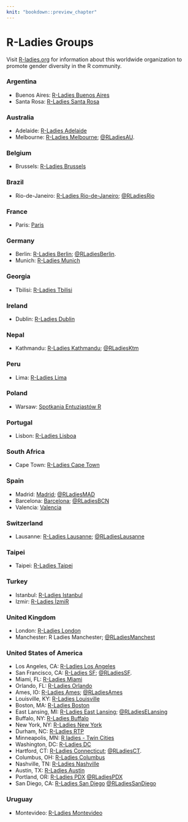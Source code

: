 ```yaml
---
knit: "bookdown::preview_chapter"
---
```


# R-Ladies Groups

<!--
Title for scraping
## R-Ladies Groups
-->

Visit [R-ladies.org](https://rladies.org/) for information about this worldwide organization to promote
gender diversity in the R community.

### Argentina

  * Buenos Aires: [R-Ladies Buenos Aires](https://www.meetup.com/rladies-buenos-aires/)
  * Santa Rosa: [R-Ladies Santa Rosa](https://www.meetup.com/rladies-santa-rosa/)

### Australia

  * Adelaide: [R-Ladies Adelaide](https://www.meetup.com/rladies-adelaide/)
  * Melbourne: [R-Ladies Melbourne](https://www.meetup.com/R-Ladies-Melbourne/); [\@RLadiesAU](https://twitter.com/RLadiesAU).

### Belgium

 * Brussels: [R-Ladies Brussels](https://www.meetup.com/R-Ladies-Brussels/members/)

### Brazil

 * Rio-de-Janeiro: [R-Ladies Rio-de-Janeiro](https://www.meetup.com/R-Ladies-Rio-de-Janeiro); [\@RLadiesRio](https://twitter.com/RLadiesRio)

### France

  * Paris: [Paris](https://www.meetup.com/rladies-paris/)
  
### Germany

  * Berlin: [R-Ladies Berlin](https://www.meetup.com/rladies-berlin/); [\@RLadiesBerlin](https://twitter.com/RLadiesBerlin).
  * Munich: [R-Ladies Munich](https://www.meetup.com/rladies-munich)
  
### Georgia
 
  * Tbilisi: [R-Ladies Tbilisi](https://www.meetup.com/R-Ladies-Tbilisi/)
  
### Ireland

  * Dublin: [R-Ladies Dublin](https://www.meetup.com/R-Ladies-Dublin/)
  
### Nepal

 * Kathmandu: [R-Ladies Kathmandu](https://www.meetup.com/rladies-kathmandu/); [\@RLadiesKtm](https://twitter.com/RLadiesKtm)
  
### Peru

  * Lima: [R-Ladies Lima](https://twitter.com/RLadiesLima)
  
### Poland

  * Warsaw: [Spotkania Entuzjastów R](https://www.meetup.com/Spotkania-Entuzjastow-R-Warsaw-R-Users-Group-Meetup/)

### Portugal

  * Lisbon: [R-Ladies Lisboa](https://www.meetup.com/R-Ladies-Lisboa/)
  
### South Africa

  * Cape Town: [R-Ladies Cape Town](https://www.meetup.com/R-Ladies-Cape-Town/)

### Spain

  * Madrid: [Madrid](https://www.meetup.com/rladies-madrid); [\@RLadiesMAD](https://twitter.com/RLadiesMAD)
  * Barcelona: [Barcelona](https://www.meetup.com/es-ES/rladies-barcelona/); [\@RLadiesBCN](https://twitter.com/rladiesbcn)
  * Valencia: [Valencia](https://twitter.com/RLadiesValencia)

### Switzerland

 * Lausanne: [R-Ladies Lausanne](https://www.meetup.com/rladies-lausanne/); [\@RLadiesLausanne](https://twitter.com/rladieslausanne)

### Taipei

  * Taipei: [R-Ladies Taipei](https://www.meetup.com/R-Ladies-Taipei/)

### Turkey

  * Istanbul: [R-Ladies Istanbul](https://www.meetup.com/R-Ladies-Istanbul/)
  * Izmir: [R-Ladies İzmiR](https://www.meetup.com/R-Ladies-%C4%B0zmiR/)

### United Kingdom

  * London: [R-Ladies London](https://www.meetup.com/rladies-london/)
  * Manchester: R Ladies Manchester; [\@RLadiesManchest](https://twitter.com/RLadiesManchest)

### United States of America

  * Los Angeles, CA: [R-Ladies Los Angeles](https://www.meetup.com/rladies-la/)
  * San Francisco, CA: [R-Ladies SF](https://www.meetup.com/rladies-san-francisco/); [\@RLadiesSF](https://twitter.com/RLadiesSF).
  * Miami, FL: [R-Ladies Miami](https://www.meetup.com/R-Ladies-Miami/)
  * Orlando, FL: [R-Ladies Orlando](https://www.meetup.com/R-Ladies-Orlando/)
  * Ames, IO: [R-Ladies Ames](https://www.meetup.com/R-Ladies-Ames/); [\@RLadiesAmes](https://twitter.com/RLadiesAmes)
  * Louisville, KY: [R-Ladies Louisville](https://www.meetup.com/rladies-louisville/)
  * Boston, MA: [R-Ladies Boston](https://www.meetup.com/R-Ladies-Boston/)
  * East Lansing, MI: [R-Ladies East Lansing](https://www.meetup.com/); [\@RLadiesELansing](https://twitter.com/RLadiesELansing)
  * Buffalo, NY: [R-Ladies Buffalo](https://www.meetup.com/RLadies-Buffalo/)
  * New York, NY: [R-Ladies New York](https://www.meetup.com/rladies-newyork/)
  * Durham, NC: [R-Ladies RTP](https://www.meetup.com/R-Ladies-RTP/)
  * Minneapolis, MN: [R ladies - Twin Cities](https://www.meetup.com/RLadiesTC/)
  * Washington, DC: [R-Ladies DC](https://www.meetup.com/rladies-dc/)
  * Hartford, CT: [R-Ladies Connecticut](https://www.meetup.com/rladies-connecticut/); [\@RLadiesCT](https://twitter.com/RLadiesCT). 
  * Columbus, OH: [R-Ladies Columbus](https://www.meetup.com/RLadies-Columbus/)
  * Nashville, TN: [R-Ladies Nashville](https://www.meetup.com/rladies-nashville/)
  * Austin, TX: [R-Ladies Austin](https://meetup.com/rladies-austin)
  * Portland, OR: [R-Ladies PDX](https://www.meetup.com/R-Ladies-PDX/) [\@RLadiesPDX](https://twitter.com/RLadiesPDX)
  * San Diego, CA: [R-Ladies San Diego](https://www.meetup.com/rladies-san-diego/) [\@RLadiesSanDiego](https://twitter.com/RLadiesSanDiego)

### Uruguay

 * Montevideo: [R-Ladies Montevideo](https://www.meetup.com/rladies-montevideo/)

